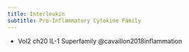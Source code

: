 ```yaml
---
title: Interleukin
subtitle: Pro-Inflammatory Cytokine Family
---
```



::: {.callout title="Reading list"}

- Vol2 ch20 IL-1 Superfamily @cavaillon2018inflammation

:::